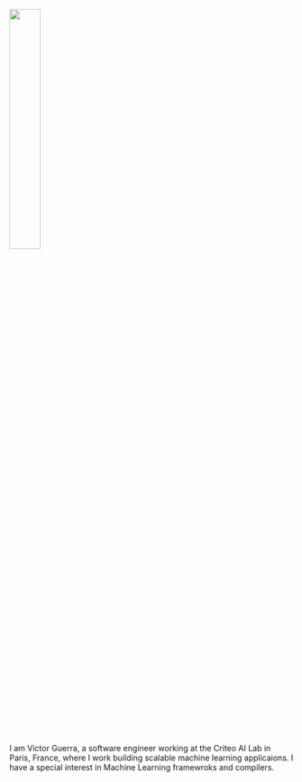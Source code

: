 ![](images/vic.jpeg){.profile-pic fig-alt="Victor Guerra's headshot" fig-align="center" width="33%"}

I am Victor Guerra, a software engineer working at the Criteo AI Lab in Paris, France, where I work building scalable machine learning applicaions.
I have a special interest in Machine Learning framewroks and compilers.

